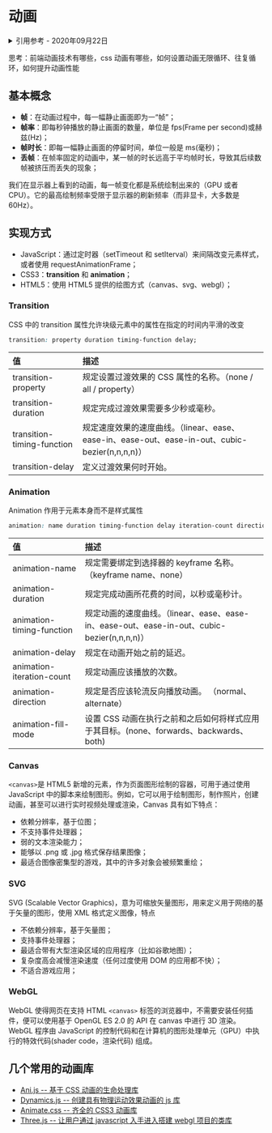 # 动画

<details>
<summary>引用参考 - 2020年09月22日</summary>

- [requestAnimationFrame 知多少？](https://www.cnblogs.com/onepixel/p/7078617.html)
- [前端动画大乱炖](https://www.jianshu.com/p/280e0ef90b96)

</details>

思考：前端动画技术有哪些，css 动画有哪些，如何设置动画无限循环、往复循环，如何提升动画性能

## 基本概念

- **帧**：在动画过程中，每一幅静止画面即为一“帧”；
- **帧率**：即每秒钟播放的静止画面的数量，单位是 fps(Frame per second)或赫兹(Hz)；
- **帧时长**：即每一幅静止画面的停留时间，单位一般是 ms(毫秒)；
- **丢帧**：在帧率固定的动画中，某一帧的时长远高于平均帧时长，导致其后续数帧被挤压而丢失的现象；

我们在显示器上看到的动画，每一帧变化都是系统绘制出来的（GPU 或者 CPU）。它的最高绘制频率受限于显示器的刷新频率（而非显卡，大多数是 60Hz）。

## 实现方式

- JavaScript：通过定时器（setTimeout 和 setIterval）来间隔改变元素样式，或者使用 requestAnimationFrame；
- CSS3：**transition** 和 **animation**；
- HTML5：使用 HTML5 提供的绘图方式（canvas、svg、webgl）；

### Transition

CSS 中的 transition 属性允许块级元素中的属性在指定的时间内平滑的改变

```css
transition: property duration timing-function delay;
```

| 值                         | 描述                                                                                            |
| :------------------------- | :---------------------------------------------------------------------------------------------- |
| transition-property        | 规定设置过渡效果的 CSS 属性的名称。（none / all / property）                                    |
| transition-duration        | 规定完成过渡效果需要多少秒或毫秒。                                                              |
| transition-timing-function | 规定速度效果的速度曲线。（linear、ease、ease-in、ease-out、ease-in-out、cubic-bezier(n,n,n,n)） |
| transition-delay           | 定义过渡效果何时开始。                                                                          |

### Animation

Animation 作用于元素本身而不是样式属性

```css
animation: name duration timing-function delay iteration-count direction;
```

| 值                        | 描述                                                                                        |
| :------------------------ | :------------------------------------------------------------------------------------------ |
| animation-name            | 规定需要绑定到选择器的 keyframe 名称。（keyframe name、none）                               |
| animation-duration        | 规定完成动画所花费的时间，以秒或毫秒计。                                                    |
| animation-timing-function | 规定动画的速度曲线。（linear、ease、ease-in、ease-out、ease-in-out、cubic-bezier(n,n,n,n)） |
| animation-delay           | 规定在动画开始之前的延迟。                                                                  |
| animation-iteration-count | 规定动画应该播放的次数。                                                                    |
| animation-direction       | 规定是否应该轮流反向播放动画。 （normal、alternate）                                        |
| animation-fill-mode       | 设置 CSS 动画在执行之前和之后如何将样式应用于其目标。(none、forwards、backwards、both)      |



### Canvas

`<canvas>`是 HTML5 新增的元素，作为页面图形绘制的容器，可用于通过使用 JavaScript 中的脚本来绘制图形。例如，它可以用于绘制图形，制作照片，创建动画，甚至可以进行实时视频处理或渲染，Canvas 具有如下特点：

- 依赖分辨率，基于位图；
- 不支持事件处理器；
- 弱的文本渲染能力；
- 能够以 .png 或 .jpg 格式保存结果图像；
- 最适合图像密集型的游戏，其中的许多对象会被频繁重绘；

### SVG

SVG (Scalable Vector Graphics)，意为可缩放矢量图形，用来定义用于网络的基于矢量的图形，使用 XML 格式定义图像，特点

- 不依赖分辨率，基于矢量图；
- 支持事件处理器；
- 最适合带有大型渲染区域的应用程序（比如谷歌地图）；
- 复杂度高会减慢渲染速度（任何过度使用 DOM 的应用都不快）；
- 不适合游戏应用；

### WebGL

WebGL 使得网页在支持 HTML `<canvas>` 标签的浏览器中，不需要安装任何插件，便可以使用基于 OpenGL ES 2.0 的 API 在 canvas 中进行 3D 渲染。 WebGL 程序由 JavaScript 的控制代码和在计算机的图形处理单元（GPU）中执行的特效代码(shader code，渲染代码) 组成。

## 几个常用的动画库

- [Ani.js -- 基于 CSS 动画的生命处理库](http://anijs.github.io/)
- [Dynamics.js -- 创建具有物理运动效果动画的 js 库](http://dynamicsjs.com/)
- [Animate.css -- 齐全的 CSS3 动画库](https://daneden.github.io/animate.css/)
- [Three.js -- 让用户通过 javascript 入手进入搭建 webgl 项目的类库](https://threejs.org/examples/)

